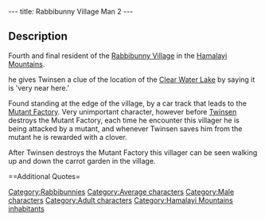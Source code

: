 ---
title: Rabbibunny Village Man 2
---

{{Character|
Name=2nd Additional Rabbibunny Village man|
Image=Rabbibunny_villager_2.JPG‎|
Race=[[Rabbibunny]]|
Gender=Male|
Size=Medium|
Age=Adult}}

{{Quote|
Quote=Did you know that there is a Clear Water lake very near here. It is located close to the Door of the Sacred Carrot and it has a close connection with a prophecy.|
Character=The [[Rabbibunny Village man 2]]}}

==Description==
Fourth and final resident of the [[Rabbibunny Village]] in the [[Hamalayi Mountains]]. 

he gives Twinsen a clue of the location of the [[Clear Water Lake]] by saying it is 'very near here.'

Found standing at the edge of the village, by a car track that leads to the [[Mutant Factory]].
Very unimportant character, however before [[Twinsen]] destroys the Mutant Factory, each time he encounter this villager he is being attacked by a mutant, and whenever Twinsen saves him from the mutant he is rewarded with a clover.

After Twinsen destroys the Mutant Factory this villager can be seen walking up and down the carrot garden in the village.

==Additional Quotes=
{{Quote|
Quote=Help!|
Character=The [[Rabbibunny Village man 2]]}}

{{Quote|
Quote=Phew, thanks!|
Character=The [[Rabbibunny Village man 2]]}}


[[Category:Rabbibunnies]]
[[Category:Average characters]]
[[Category:Male characters]]
[[Category:Adult characters]]
[[Category:Hamalayi Mountains inhabitants]]